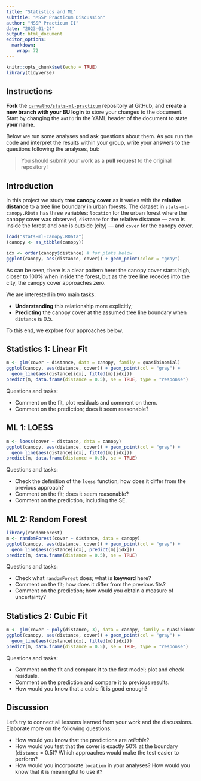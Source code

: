 ```yaml
---
title: "Statistics and ML"
subtitle: "MSSP Practicum Discussion"
author: "MSSP Practicum II"
date: "2023-01-24"
output: html_document
editor_options: 
  markdown: 
    wrap: 72
---
```


```r
knitr::opts_chunk$set(echo = TRUE)
library(tidyverse)
```

## Instructions

**Fork** the
[`carvalho/stats-ml-practicum`](https://github.com/carvalho/stats-ml-practicum)
repository at GitHub, and **create a new branch with your BU login** to
store your changes to the document. Start by changing the `author`in the
YAML header of the document to state **your name**.

Below we run some analyses and ask questions about them. As you run the
code and interpret the results within your group, write your answers to
the questions following the analyses, but:

> You should submit your work as a **pull request** to the original
> repository!

## Introduction

In this project we study **tree canopy cover** as it varies with the
**relative distance** to a tree line boundary in urban forests. The
dataset in `stats-ml-canopy.RData` has three variables: `location` for
the urban forest where the canopy cover was observed, `distance` for the
relative distance --- zero is inside the forest and one is outside
(city) --- and `cover` for the canopy cover.

```r
load("stats-ml-canopy.RData")
(canopy <- as_tibble(canopy))

idx <- order(canopy$distance) # for plots below
ggplot(canopy, aes(distance, cover)) + geom_point(color = "gray")
```

As can be seen, there is a clear pattern here: the canopy cover starts
high, closer to 100% when inside the forest, but as the tree line
recedes into the city, the canopy cover approaches zero.

We are interested in two main tasks:

-   **Understanding** this relationship more explicitly;
-   **Predicting** the canopy cover at the assumed tree line boundary
    when `distance` is 0.5.

To this end, we explore four approaches below.

## Statistics 1: Linear Fit

```r
m <- glm(cover ~ distance, data = canopy, family = quasibinomial)
ggplot(canopy, aes(distance, cover)) + geom_point(col = "gray") +
  geom_line(aes(distance[idx], fitted(m)[idx]))
predict(m, data.frame(distance = 0.5), se = TRUE, type = "response")
```

Questions and tasks:

-   Comment on the fit, plot residuals and comment on them.
-   Comment on the prediction; does it seem reasonable?

## ML 1: LOESS

```r
m <- loess(cover ~ distance, data = canopy)
ggplot(canopy, aes(distance, cover)) + geom_point(col = "gray") +
  geom_line(aes(distance[idx], fitted(m)[idx]))
predict(m, data.frame(distance = 0.5), se = TRUE)
```

Questions and tasks:

-   Check the definition of the `loess` function; how does it differ
    from the previous approach?
-   Comment on the fit; does it seem reasonable?
-   Comment on the prediction, including the SE.

## ML 2: Random Forest

```r
library(randomForest)
m <- randomForest(cover ~ distance, data = canopy)
ggplot(canopy, aes(distance, cover)) + geom_point(col = "gray") +
  geom_line(aes(distance[idx], predict(m)[idx]))
predict(m, data.frame(distance = 0.5), se = TRUE)
```

Questions and tasks:

-   Check what `randomForest` does; what is **keyword** here?
-   Comment on the fit; how does it differ from the previous fits?
-   Comment on the prediction; how would you obtain a measure of
    uncertainty?

## Statistics 2: Cubic Fit

```r
m <- glm(cover ~ poly(distance, 3), data = canopy, family = quasibinomial)
ggplot(canopy, aes(distance, cover)) + geom_point(col = "gray") +
  geom_line(aes(distance[idx], fitted(m)[idx]))
predict(m, data.frame(distance = 0.5), se = TRUE, type = "response")
```

Questions and tasks:

-   Comment on the fit and compare it to the first model; plot and check
    residuals.
-   Comment on the prediction and compare it to previous results.
-   How would you know that a cubic fit is good enough?

## Discussion

Let's try to connect all lessons learned from your work and the
discussions. Elaborate more on the following questions:

-   How would you know that the predictions are *reliable*?
-   How would you test that the cover is exactly 50% at the boundary
    (`distance` = 0.5)? Which approaches would make the test easier to
    perform?
-   How would you incorporate `location` in your analyses? How would you
    know that it is meaningful to use it?
